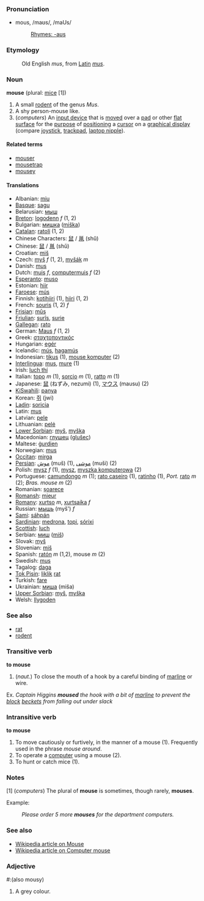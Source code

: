 ===Pronunciation===
*mous, /maʊs/, /maUs/
*:[[Rhymes:English:-aʊs|Rhymes: -aʊs]]

===Etymology===
: Old English ''mus'', from [[Latin]] ''[[mus]]''.

===Noun===
'''mouse''' (plural: [[mice]] [1])

# A small [[rodent]] of the genus ''Mus''.
# A shy person-mouse like.
# (''computers'') An [[input device]] that is [[move]]d over a [[pad]] or other [[flat]] [[surface]] for the [[purpose]] of [[position]]ing a [[cursor]] on a [[graphical display]] (compare [[joystick]], [[trackpad]], [[laptop nipple]]).

====Related terms====
*[[mouser]]
*[[mousetrap]]
*[[mousey]]

====Translations====
*Albanian: [[miu]]
*[[Basque]]: [[sagu]]
*Belarusian: [[мыш]]
*[[Breton]]: [[logodenn]] ''f'' (1, 2)
*Bulgarian: [[мишка]] ([[miška]])
*[[Catalan]]: [[ratolí]] (1, 2)
*Chinese Characters: [[鼠]] / [[鼡]] (shǔ)
*Chinese: [[鼠]] / [[鼡]] (shǔ)
*Croatian: [[miš]]
*Czech: [[myš]] ''f'' (1, 2), [[myšák]] ''m''
*Danish: [[mus]]
*Dutch: [[muis]] ''f'', [[computermuis]] ''f'' (2)
*[[Esperanto]]: [[muso]]
*Estonian: [[hiir]]
*[[Faroese]]: [[mús]]
*Finnish: [[kotihiiri]] (1), [[hiiri]] (1, 2)
*French: [[souris]] (1, 2) ''f''
*[[Frisian]]: [[mûs]]
*[[Friulian]]: [[surîs]], [[surie]]
*[[Gallegan]]: [[rato]]
*German: [[Maus]] ''f'' (1, 2)
*Greek: [[σταχτοποντικός]]
*Hungarian: [[egér]]
*Icelandic: [[mús]], [[hagamús]]
*Indonesian: [[tikus]] (1), [[mouse komputer]] (2)
*[[Interlingua]]: [[mus]], [[mure]] (1)
*Irish: [[luch thí]]
*Italian: [[topo]] ''m'' (1), [[sorcio]] ''m'' (1), [[ratto]] ''m'' (1)
*Japanese: [[鼠]] (ねずみ, nezumi) (1), [[マウス]] (mausu) (2)
*[[KiSwahili]]: [[panya]]
*Korean: [[쥐]] (jwi)
*[[Ladin]]: [[soricia]]
*Latin: [[mus]]
*Latvian: [[pele]]
*Lithuanian: [[pelė]]
*[[Lower Sorbian]]: [[myš]], [[myška]]
*Macedonian: [[глушец]] ([[glušec]])
*Maltese: [[ġurdien]]
*Norwegian: [[mus]]
*[[Occitan]]: [[mirga]]
*[[Persian]]: [[موش]] (muš) (1), [[موشی]] (muši) (2)
*Polish: [[mysz]] ''f'' (1), [[mysz]], [[myszka komputerowa]] (2)
*Portuguese: [[camundongo]] ''m'' (1); [[rato caseiro]] (1), [[ratinho]] (1), ''Port.'' [[rato]] ''m'' (2); ''Bras.'' ''mouse'' ''m'' (2)
*Romanian: [[şoarece]]
*[[Romansh]]: [[mieur]]
*[[Romany]]: [[xurtso]] ''m'', [[xurtsaika]] ''f''
*Russian: [[мышь]] (myš') ''f''
*[[Sami]]: [[sáhpán]]
*[[Sardinian]]: [[medrona]], [[topi]], [[sórixi]]
*[[Scottish]]: [[luch]]
*Serbian: [[миш]] ([[miš]])
*Slovak: [[myš]]
*Slovenian: [[miš]]
*Spanish: [[ratón]] ''m'' (1,2), mouse ''m'' (2)
*Swedish: [[mus]]
*Tagalog: [[daga]]
*[[Tok Pisin]]: [[liklik]] [[rat]]
*Turkish: [[fare]]
*Ukrainian: [[миша]] (miša)
*[[Upper Sorbian]]: [[myš]], [[myška]]
*Welsh: [[llygoden]]

=== See also ===
*[[rat]]
*[[rodent]]

===Transitive verb===
'''to mouse'''

# (''naut.'') To close the mouth of a hook by a careful binding of [[marline]] or wire.

Ex.
''Captain Higgins '''moused''' the hook with a bit of [[marline]] to prevent the [[block]] [[becket | beckets]] from falling out under slack''

===Intransitive verb===
'''to mouse'''

# To move cautiously or furtively, in the manner of a mouse (1).  Frequently used in the phrase ''mouse around''.
# To operate a [[computer]] using a mouse (2).
# To hunt or catch mice (1).

===Notes===
[1] (''computers'') The plural of '''mouse''' is sometimes, though rarely, '''mouses'''.

Example:
:''Please order 5 more '''mouses''' for the department computers.''

===See also===
* [http://en.wikipedia.org/wiki/Mouse Wikipedia article on Mouse]
* [http://en.wikipedia.org/wiki/Computer_mouse Wikipedia article on Computer mouse]

===Adjective===

#:(also mousy)

# A grey colour.